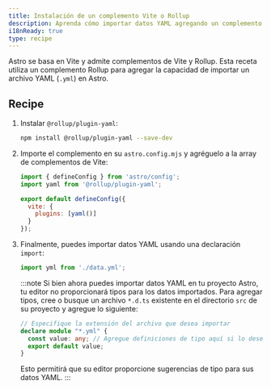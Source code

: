 ```yaml
---
title: Instalación de un complemento Vite o Rollup
description: Aprenda cómo importar datos YAML agregando un complemento Rollup a su proyecto.
i18nReady: true
type: recipe
---
```


Astro se basa en Vite y admite complementos de Vite y Rollup. Esta receta utiliza un complemento Rollup para agregar la capacidad de importar un archivo YAML (`.yml`) en Astro.

## Recipe

1. Instalar `@rollup/plugin-yaml`:

    ```bash
    npm install @rollup/plugin-yaml --save-dev
    ```

2. Importe el complemento en su `astro.config.mjs` y agréguelo a la array de complementos de Vite:

    ```js title="astro.config.mjs" ins={2,5-7}
    import { defineConfig } from 'astro/config';
    import yaml from '@rollup/plugin-yaml';

    export default defineConfig({
      vite: {
        plugins: [yaml()]
      }
    });
    ```


3. Finalmente, puedes importar datos YAML usando una declaración `import`:

    ```js
    import yml from './data.yml';
    ```

    :::note
    Si bien ahora puedes importar datos YAML en tu proyecto Astro, tu editor no proporcionará tipos para los datos importados. Para agregar tipos, cree o busque un archivo `*.d.ts` existente en el directorio `src` de su proyecto y agregue lo siguiente:
    ```ts title="src/files.d.ts"
    // Especifique la extensión del archivo que desea importar
    declare module "*.yml" {
      const value: any; // Agregue definiciones de tipo aquí si lo desea
      export default value;
    }
    ```
    Esto permitirá que su editor proporcione sugerencias de tipo para sus datos YAML.
    :::
